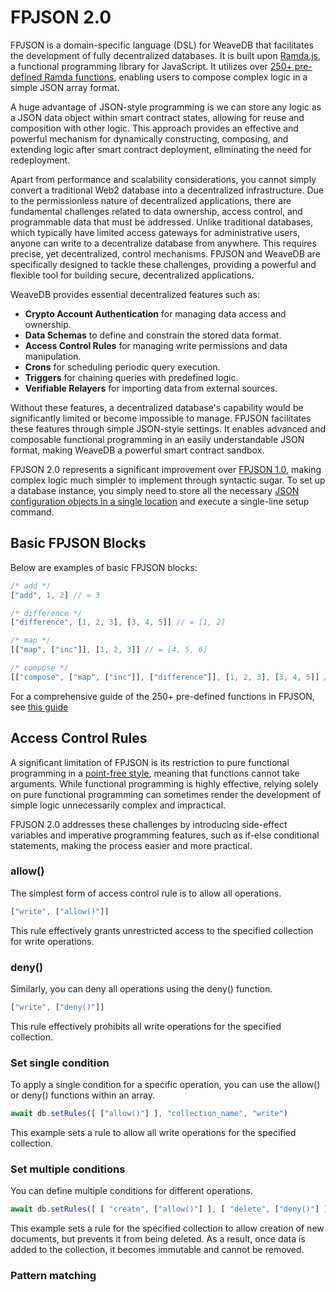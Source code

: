 # FPJSON 2.0

FPJSON is a domain-specific language (DSL) for WeaveDB that facilitates the development of fully decentralized databases. It is built upon [Ramda.js](https://ramdajs.com), a functional programming library for JavaScript. It utilizes over [250+ pre-defined Ramda functions](https://fpjson.weavedb.dev), enabling users to compose complex logic in a simple JSON array format.

A huge advantage of JSON-style programming is we can store any logic as a JSON data object within smart contract states, allowing for reuse and composition with other logic. 
This approach provides an effective and powerful mechanism for dynamically constructing, composing, and extending logic after smart contract deployment, eliminating the need for redeployment.

Apart from performance and scalability considerations, you cannot simply convert a traditional Web2 database into a decentralized infrastructure. Due to the permissionless nature of decentralized applications, there are fundamental challenges related to data ownership, access control, and programmable data that must be addressed. Unlike traditional databases, which typically have limited access gateways for administrative users, anyone can write to a decentralize database from anywhere. This requires precise, yet decentralized, control mechanisms. FPJSON and WeaveDB are specifically designed to tackle these challenges, providing a powerful and flexible tool for building secure, decentralized applications.

WeaveDB provides essential decentralized features such as:

- **Crypto Account Authentication** for managing data access and ownership.
- **Data Schemas** to define and constrain the stored data format.
- **Access Control Rules** for managing write permissions and data manipulation.
- **Crons** for scheduling periodic query execution.
- **Triggers** for chaining queries with predefined logic.
- **Verifiable Relayers** for importing data from external sources.

Without these features, a decentralized database's capability would be significantly limited or become impossible to manage. FPJSON facilitates these features through simple JSON-style settings. It enables advanced and composable functional programming in an easily understandable JSON format, making WeaveDB a powerful smart contract sandbox.

FPJSON 2.0 represents a significant improvement over [FPJSON 1.0](https://fpjson.weavedb.dev), making complex logic much simpler to implement through syntactic sugar. To set up a database instance, you simply need to store all the necessary [JSON configuration objects in a single location](/development/run-local-test#write-db-settings) and execute a single-line setup command.

## Basic FPJSON Blocks

Below are examples of basic FPJSON blocks:

```js copy
/* add */
["add", 1, 2] // = 3

/* difference */
["difference", [1, 2, 3], [3, 4, 5]] // = [1, 2]

/* map */
[["map", ["inc"]], [1, 2, 3]] // = [4, 5, 6]

/* compose */
[["compose", ["map", ["inc"]], ["difference"]], [1, 2, 3], [3, 4, 5]] // = [2, 3]
```

For a comprehensive guide of the 250+ pre-defined functions in FPJSON, see [this guide](https://fpjson.weavedb.dev)

## Access Control Rules

A significant limitation of FPJSON is its restriction to pure functional programming in a [point-free style](https://en.wikipedia.org/wiki/Tacit_programming), meaning that functions cannot take arguments. While functional programming is highly effective, relying solely on pure functional programming can sometimes render the development of simple logic unnecessarily complex and impractical.

FPJSON 2.0 addresses these challenges by introducing side-effect variables and imperative programming features, such as if-else conditional statements, making the process easier and more practical.


### allow() 

The simplest form of access control rule is to allow all operations.

```js copy
["write", ["allow()"]]
```

This rule effectively grants unrestricted access to the specified collection for write operations.

### deny()

Similarly, you can deny all operations using the deny() function.

```js copy
["write", ["deny()"]]
```

This rule effectively prohibits all write operations for the specified collection.

### Set single condition

To apply a single condition for a specific operation, you can use the allow() or deny() functions within an array.

```js copy
await db.setRules([ ["allow()"] ], "collection_name", "write")
```

This example sets a rule to allow all write operations for the specified collection.

### Set multiple conditions

You can define multiple conditions for different operations.

```js copy
await db.setRules([ [ "create", ["allow()"] ], [ "delete", ["deny()"] ] ], "collection_name")
```

This example sets a rule for the specified collection to allow creation of new documents, but prevents it from being deleted. As a result, once data is added to the collection, it becomes immutable and cannot be removed.

### Pattern matching